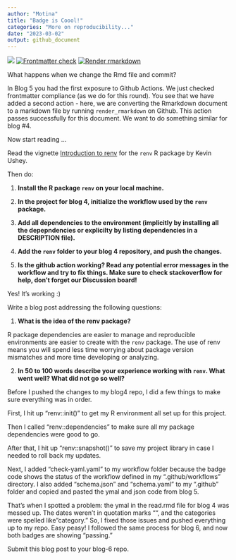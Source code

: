 ```yaml
---
author: "Motina"
title: "Badge is Coool!"
categories: "More on reproducibility..."
date: "2023-03-02"
output: github_document
---
```

![](tumbnail.jpeg)
<!-- README.md is generated from README.Rmd. Please edit that file -->
<!-- badges: start -->
[![Frontmatter check](../../actions/workflows/check-yaml.yaml/badge.svg)](../../actions/workflows/check-yaml.yaml)
[![Render rmarkdown](../../actions/workflows/render-rmarkdown.yaml/badge.svg)](../../actions/workflows/render-rmarkdown.yaml)
<!-- badges: end -->

What happens when we change the Rmd file and commit?

In Blog 5 you had the first exposure to Github Actions. 
We just checked frontmatter compliance (as we do for this round).
You see that we have added a second action - here, we are converting the Rmarkdown document to a markdown file by running `render_rmarkdown` on Github. This action passes successfully for this document. We want to do something similar for blog #4.


Now start reading ...


Read the vignette [Introduction to renv](https://rstudio.github.io/renv/articles/renv.html) for the `renv` R package by Kevin Ushey.

Then do:

1. **Install the R package `renv` on your local machine.**

2. **In the project for blog 4, initialize the workflow used by the `renv` package.**

3. **Add all dependencies to the environment (implicitly by installing all the depepndencies or explicilty by listing dependencies in a DESCRIPTION file).**

4. **Add the `renv` folder to your blog 4 repository, and push the changes.**

5. **Is the github action working? Read any potential error messages in the workflow and try to fix things. Make sure to check stackoverflow for help, don't forget our Discussion board!**

Yes! It's working :)

Write a blog post addressing the following questions: 

1. **What is the idea of the renv package?**

R package dependencies are easier to manage and reproducible environments are easier to create with the `renv` package. The use of renv means you will spend less time worrying about package version mismatches and more time developing or analyzing.

2. **In 50 to 100 words describe your experience working with `renv`. What went well? What did not go so well?**
 
Before I pushed the changes to my blog4 repo, I did a few things to make sure everything was in order.

First, I hit up "renv::init()" to get my R environment all set up for this project.

Then I called "renv::dependencies" to make sure all my package dependencies were good to go.

After that, I hit up "renv::snapshot()" to save my project library in case I needed to roll back my updates.

Next, I added "check-yaml.yaml" to my workflow folder because the badge code shows the status of the workflow defined in my ".github/workflows" directory. I also added "schema.json" and "schema.yaml" to my ".github" folder and copied and pasted the ymal and json code from blog 5.

That's when I spotted a problem: the ymal in the read.rmd file for blog 4 was messed up. The dates weren't in quotation marks "", and the categories were spelled like "category." So, I fixed those issues and pushed everything up to my repo. Easy peasy!
I followed the same process for blog 6, and now both badges are showing "passing." 



Submit this blog post to your blog-6 repo.